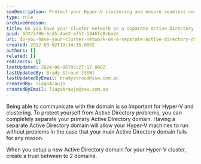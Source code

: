 ```yaml
---
seoDescription: Protect your Hyper-V clustering and ensure seamless communication by setting up a separate Active Directory domain with trust between the two.
type: rule
archivedreason:
title: Do you have your cluster network on a separate Active Directory domain?
guid: 4327a706-6cd5-4ae2-af57-5946fd8c6a2d
uri: do-you-have-your-cluster-network-on-a-separate-active-directory-domain
created: 2012-03-02T19:34:35.000Z
authors: []
related: []
redirects: []
lastUpdated: 2024-06-08T03:27:17.000Z
lastUpdatedBy: Brady Stroud [SSW]
lastUpdatedByEmail: bradystroud@ssw.com.au
createdBy: TiagoAraujo
createdByEmail: TiagoAraujo@ssw.com.au
---
```


Being able to communicate with the domain is so important for Hyper-V and clustering. To protect yourself from Active Directory problems, you can completely separate your primary Active Directory domain.
Having a separate Active Directory domain will allow your Hyper-V machines to run without problems in the case that your main Active Directory domain fails for any reason.

When you setup a new Active Directory domain for your Hyper-V cluster, create a trust between to 2 domains.
